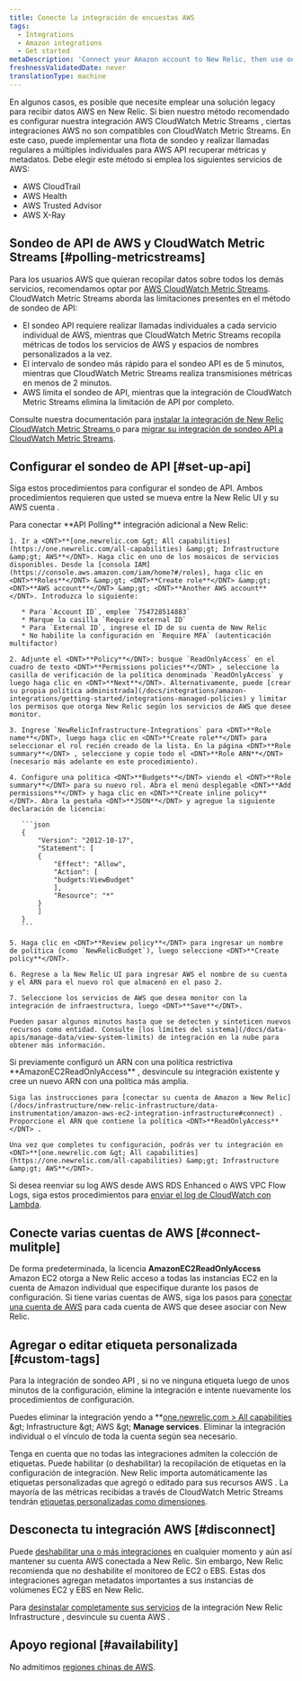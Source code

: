 ```yaml
---
title: Conecte la integración de encuestas AWS
tags:
  - Integrations
  - Amazon integrations
  - Get started
metaDescription: 'Connect your Amazon account to New Relic, then use our infrastructure monitoring services with your AWS integrations.'
freshnessValidatedDate: never
translationType: machine
---
```


En algunos casos, es posible que necesite emplear una solución legacy para recibir datos AWS en New Relic. Si bien nuestro método recomendado es configurar nuestra integración AWS CloudWatch Metric Streams , ciertas integraciones AWS no son compatibles con CloudWatch Metric Streams. En este caso, puede implementar una flota de sondeo y realizar llamadas regulares a múltiples individuales para AWS API recuperar métricas y metadatos. Debe elegir este método si emplea los siguientes servicios de AWS:

* AWS CloudTrail
* AWS Health
* AWS Trusted Advisor
* AWS X-Ray

## Sondeo de API de AWS y CloudWatch Metric Streams [#polling-metricstreams]

Para los usuarios AWS que quieran recopilar datos sobre todos los demás servicios, recomendamos optar por [AWS CloudWatch Metric Streams](https://docs.aws.amazon.com/AmazonCloudWatch/latest/monitoring/CloudWatch-Metric-Streams.html). CloudWatch Metric Streams aborda las limitaciones presentes en el método de sondeo de API:

* El sondeo API requiere realizar llamadas individuales a cada servicio individual de AWS, mientras que CloudWatch Metric Streams recopila métricas de todos los servicios de AWS y espacios de nombres personalizados a la vez.
* El intervalo de sondeo más rápido para el sondeo API es de 5 minutos, mientras que CloudWatch Metric Streams realiza transmisiones métricas en menos de 2 minutos.
* AWS limita el sondeo de API, mientras que la integración de CloudWatch Metric Streams elimina la limitación de API por completo.

Consulte nuestra documentación para [instalar la integración de New Relic CloudWatch Metric Streams ](/docs/infrastructure/amazon-integrations/connect/aws-metric-stream-setup)o para [migrar su integración de sondeo API a CloudWatch Metric Streams](/docs/infrastructure/amazon-integrations/connect/aws-metric-stream-setup/#migrate).

## Configurar el sondeo de API [#set-up-api]

Siga estos procedimientos para configurar el sondeo de API. Ambos procedimientos requieren que usted se mueva entre la New Relic UI y su AWS cuenta .

<CollapserGroup>
  <Collapser id="setup-individual" title="Conecte la integración individual AWS a New Relic">
    Para conectar <DNT>**API Polling**</DNT> integración adicional a New Relic:

    1. Ir a <DNT>**[one.newrelic.com &gt; All capabilities](https://one.newrelic.com/all-capabilities) &amp;gt; Infrastructure &amp;gt; AWS**</DNT>. Haga clic en uno de los mosaicos de servicios disponibles. Desde la [consola IAM](https://console.aws.amazon.com/iam/home?#/roles), haga clic en <DNT>**Roles**</DNT> &amp;gt; <DNT>**Create role**</DNT> &amp;gt; <DNT>**AWS account**</DNT> &amp;gt; <DNT>**Another AWS account**</DNT>. Introduzca lo siguiente:

       * Para `Account ID`, emplee `754728514883`
       * Marque la casilla `Require external ID`
       * Para `External ID`, ingrese el ID de su cuenta de New Relic
       * No habilite la configuración en `Require MFA` (autenticación multifactor)

    2. Adjunte el <DNT>**Policy**</DNT>: busque `ReadOnlyAccess` en el cuadro de texto <DNT>**Permissions policies**</DNT> , seleccione la casilla de verificación de la política denominada `ReadOnlyAccess` y luego haga clic en <DNT>**Next**</DNT>. Alternativamente, puede [crear su propia política administrada](/docs/integrations/amazon-integrations/getting-started/integrations-managed-policies) y limitar los permisos que otorga New Relic según los servicios de AWS que desee monitor.

    3. Ingrese `NewRelicInfrastructure-Integrations` para <DNT>**Role name**</DNT>, luego haga clic en <DNT>**Create role**</DNT> para seleccionar el rol recién creado de la lista. En la página <DNT>**Role summary**</DNT> , seleccione y copie todo el <DNT>**Role ARN**</DNT> (necesario más adelante en este procedimiento).

    4. Configure una política <DNT>**Budgets**</DNT> viendo el <DNT>**Role summary**</DNT> para su nuevo rol. Abra el menú desplegable <DNT>**Add permissions**</DNT> y haga clic en <DNT>**Create inline policy**</DNT>. Abra la pestaña <DNT>**JSON**</DNT> y agregue la siguiente declaración de licencia:

       ```json
       {
           "Version": "2012-10-17",
           "Statement": [
           {
               "Effect": "Allow",
               "Action": [
               "budgets:ViewBudget"
               ],
               "Resource": "*"
           }
           ]
       }
       ```

    5. Haga clic en <DNT>**Review policy**</DNT> para ingresar un nombre de política (como `NewRelicBudget`), luego seleccione <DNT>**Create policy**</DNT>.

    6. Regrese a la New Relic UI para ingresar AWS el nombre de su cuenta y el ARN para el nuevo rol que almacenó en el paso 2.

    7. Seleccione los servicios de AWS que desea monitor con la integración de infraestructura, luego <DNT>**Save**</DNT>.

    Pueden pasar algunos minutos hasta que se detecten y sinteticen nuevos recursos como entidad. Consulte [los límites del sistema](/docs/data-apis/manage-data/view-system-limits) de integración en la nube para obtener más información.
  </Collapser>

  <Collapser id="setup-multiple" title="Conecte múltiples integraciones AWS a New Relic">
    Si previamente configuró un ARN con una política restrictiva <DNT>**AmazonEC2ReadOnlyAccess**</DNT> , desvincule su integración existente y cree un nuevo ARN con una política más amplia.

    Siga las instrucciones para [conectar su cuenta de Amazon a New Relic](/docs/infrastructure/new-relic-infrastructure/data-instrumentation/amazon-aws-ec2-integration-infrastructure#connect) . Proporcione el ARN que contiene la política <DNT>**ReadOnlyAccess**</DNT> .

    Una vez que completes tu configuración, podrás ver tu integración en <DNT>**[one.newrelic.com &gt; All capabilities](https://one.newrelic.com/all-capabilities) &amp;gt; Infrastructure &amp;gt; AWS**</DNT>.
  </Collapser>
</CollapserGroup>

Si desea reenviar su log AWS desde AWS RDS Enhanced o AWS VPC Flow Logs, siga estos procedimientos para [enviar el log de CloudWatch con Lambda](/docs/logs/forward-logs/aws-lambda-sending-cloudwatch-logs).

## Conecte varias cuentas de AWS [#connect-mulitple]

De forma predeterminada, la licencia <DNT>**AmazonEC2ReadOnlyAccess**</DNT> Amazon EC2 otorga a New Relic acceso a todas las instancias EC2 en la cuenta de Amazon individual que especifique durante los pasos de configuración. Si tiene varias cuentas de AWS, siga los pasos para [conectar una cuenta de AWS](#setup-individual) para cada cuenta de AWS que desee asociar con New Relic.

## Agregar o editar etiqueta personalizada [#custom-tags]

Para la integración de sondeo API , si no ve ninguna etiqueta luego de unos minutos de la configuración, elimine la integración e intente nuevamente los procedimientos de configuración.

Puedes eliminar la integración yendo a <DNT>\*\*[one.newrelic.com &gt; All capabilities](https://one.newrelic.com/all-capabilities) &amp;gt; Infrastructure &amp;gt; AWS &amp;gt; **Manage services**</DNT>. Eliminar la integración individual o el vínculo de toda la cuenta según sea necesario.

Tenga en cuenta que no todas las integraciones admiten la colección de etiquetas. Puede habilitar (o deshabilitar) la recopilación de etiquetas en la configuración de integración. New Relic importa automáticamente las etiquetas personalizadas que agregó o editado para sus recursos AWS . La mayoría de las métricas recibidas a través de CloudWatch Metric Streams tendrán [etiquetas personalizadas como dimensiones](/docs/integrations/amazon-integrations/aws-integrations-list/aws-metric-stream/#tags-collection).

## Desconecta tu integración AWS [#disconnect]

Puede [deshabilitar una o más integraciones](/docs/infrastructure/install-infrastructure-agent/update-or-uninstall/uninstall-infrastructure-integrations/#uninstall-aws) en cualquier momento y aún así mantener su cuenta AWS conectada a New Relic. Sin embargo, New Relic recomienda que no deshabilite el monitoreo de EC2 o EBS. Estas dos integraciones agregan metadatos importantes a sus instancias de volúmenes EC2 y EBS en New Relic.

Para [desinstalar completamente sus servicios](/docs/infrastructure/new-relic-infrastructure/installation/uninstall-infrastructure-agent#unlink-aws) de la integración New Relic Infrastructure , desvincule su cuenta AWS .

## Apoyo regional [#availability]

No admitimos [regiones chinas de AWS](/docs/integrations/amazon-integrations/troubleshooting/invalid-principal-error-unsupported-aws-regions).